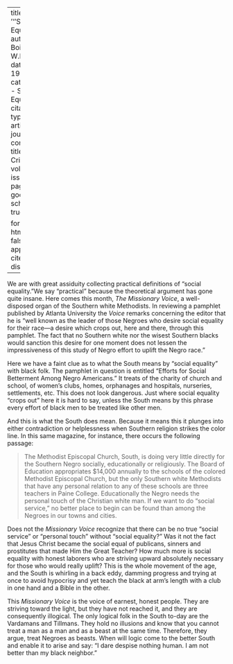 
---
title: '''Social Equality'''
author: Du Bois, W.E.B.
date: May 1911
categories: 
  - Social Equality
citation: 
  type: article-journal
  container-title: The Crisis
  volume: 3
  issue: 1
  page: 25
google-scholar: true

format:
  html:
    toc: false
    appendix-cite-as: display
---



We are with great assiduity collecting practical definitions of "social equality."We say "practical" because the theoretical argument has gone quite insane. Here comes this month, *The Missionary Voice*, a well-disposed organ of the Southern white Methodists. In reviewing a pamphlet published by Atlanta University the *Voice* remarks concerning the editor that he is "well known as the leader of those Negroes who desire social equality for their race---a desire which crops out, here and there, through this pamphlet. The fact that no Southern white nor the wisest Southern blacks would sanction this desire for one moment does not lessen the impressiveness of this study of Negro effort to uplift the Negro race."

Here we have a faint clue as to what the South means by "social equality" with black folk. The pamphlet in question is entitled "Efforts for Social Betterment Among Negro Americans." It treats of the charity of church and school, of women's clubs, homes, orphanages and hospitals, nurseries, settlements, etc. This does not look dangerous. Just where social equality "crops out" here it is hard to say, unless the South means by this phrase every effort of black men to be treated like other men.

And this is what the South does mean. Because it means this it plunges into either contradiction or helplessness when Southern religion strikes the color line. In this same magazine, for instance, there occurs the following passage:

> The Methodist Episcopal Church, South, is doing very little directly for the Southern Negro socially, educationally or religiously. The Board of Education appropriates $14,000 annually to the schools of the colored Methodist Episcopal Church, but the only Southern white Methodists that have any personal relation to any of these schools are three teachers in Paine College. Educationally the Negro needs the personal touch of the Christian white man. If we want to do "social service," no better place to
begin can be found than among the Negroes in our towns and cities. 

Does not the *Missionary Voice* recognize that there can be no true "social service" or "personal touch" without "social equality?" Was it not the fact that Jesus Christ became the social equal of publicans, sinners and prostitutes that made Him the Great Teacher? How much more is social equality with honest laborers who are striving upward absolutely necessary for those who would really uplift? This is the whole movement of the age, and the South is whirling in a back eddy, damming progress and trying at once to avoid hypocrisy and yet teach the black at arm's length with a club in one hand and a Bible in the other.

This *Missionary Voice* is the voice of earnest, honest people. They are striving toward the light, but they have not reached it, and they are consequently illogical. The only logical folk in the South to-day are the Vardamans and Tillmans. They hold no illusions and know that you cannot treat a man as a man and as a beast at the same time. Therefore, they argue, treat Negroes as beasts. When will logic come to the better South and enable it to arise and say: "I dare despise nothing human. I am not better than my black neighbor."

